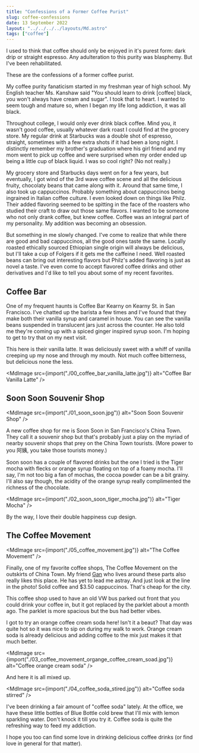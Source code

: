 ```yaml
---
title: "Confessions of a Former Coffee Purist"
slug: coffee-confessions
date: 13 September 2022
layout: "../../../../layouts/Md.astro"
tags: ["coffee"]
---
```



I used to think that coffee should only be enjoyed in it's purest form: dark drip or straight espresso.
Any adulteration to this purity was blasphemy.
But I've been rehabilitated.

These are the confessions of a former coffee purist.

My coffee purity fanaticism started in my freshman year of high school.
My English teacher Ms. Kanshaw said
"You should learn to drink [coffee] black, you won't always have cream and sugar".
I took that to heart.
I wanted to seem tough and mature so, when I began my life long addiction, it was all black.

Throughout college, I would only ever drink black coffee.
Mind you, it wasn't good coffee, usually whatever dark roast I could find at the
grocery store.
My regular drink at Starbucks was a double shot of espresso, straight, sometimes with a few extra shots if it had been a long night.
I distinctly remember my brother's graduation where his girl friend and my mom went to pick up
coffee and were surprised when my order ended up being a little cup of black liquid.
I was so cool right? (No not really.)

My grocery store and Starbucks days went on for a few years, but eventually,
I got wind of the 3rd wave coffee scene and all the delicious fruity, chocolaty beans that came along with it.
Around that same time, I also took up cappuccinos.
Probably something about cappuccinos being ingrained in Italian coffee culture.
I even looked down on things like Philz. Their added flavoring seemed to be
spitting in the face of the roasters who studied their craft to draw out those same flavors.
I wanted to be someone who not only drank coffee, but knew coffee.
Coffee was an integral part of my personality.
My addition was becoming an obsession.

But something in me slowly changed.
I've come to realize that while there are good and bad cappuccinos, all the good ones taste the same.
Locally roasted ethically sourced Ethiopian single origin will always be delicious,
but I'll take a cup of Folgers if it gets me the caffeine I need.
Well roasted beans can bring out interesting flavors but Philz's added flavoring is just
as novel a taste.
I've even come to accept flavored coffee drinks and other derivatives and
I'd like to tell you about some of my recent favorites.

## Coffee Bar

One of my frequent haunts is Coffee Bar Kearny on Kearny St. in San Francisco.
I've chatted up the barista a few times and I've found that
they make both their vanilla syrup and caramel in house.
You can see the vanilla beans suspended in translucent jars just across the counter.
He also told me they're coming up with a spiced ginger inspired syrup soon.
I'm hoping to get to try that on my next visit.

This here is their vanilla latte.
It was deliciously sweet with a whiff of vanilla creeping up my nose and through my mouth.
Not much coffee bitterness, but delicious none the less.

<MdImage
  src={import("./00_coffee_bar_vanilla_latte.jpg")}
  alt="Coffee Bar Vanilla Latte"
/>

## Soon Soon Souvenir Shop

<MdImage src={import("./01_soon_soon.jpg")} alt="Soon Soon Souvenir Shop" />

A new coffee shop for me is Soon Soon in San Francisco's China Town.
They call it a souvenir shop but that's probably just a play on the myriad of nearby souvenir shops
that prey on the China Town tourists. (More power to you 阿姨, you take those tourists money.)

Soon soon has a couple of flavored drinks but the one I tried is the Tiger mocha with
flecks or orange syrup floating on top of a foamy mocha.
I'll say, I'm not too big a fan of mochas, the cocoa powder can be a bit grainy.
I'll also say though, the acidity of the orange syrup really complimented the
richness of the chocolate.

<MdImage src={import("./02_soon_soon_tiger_mocha.jpg")} alt="Tiger Mocha" />

By the way, I love their double happiness cup design.

## The Coffee Movement

<MdImage src={import("./05_coffee_movement.jpg")} alt="The Coffee Movement" />

Finally, one of my favorite coffee shops, The Coffee Movement on the outskirts
of China Town.
My friend [Gan](https://wjgan.com/) who lives around these parts also really likes this place.
He has yet to lead me astray.
And just look at the line in the photo!
Solid coffee and $3.50 cappuccinos.
That's cheap for the city.

This coffee shop used to have an old VW bus parked out front that you could drink your coffee in,
but it got replaced by the parklet about a month ago.
The parklet is more spacious but the bus had better vibes.

I got to try an orange coffee cream soda here!
Isn't it a beaut?
That day was quite hot so it was nice to sip on during my walk to work.
Orange cream soda is already delicious and adding coffee to the mix just makes it that much better.

<MdImage
  src={import("./03_coffee_movement_organge_coffee_cream_soad.jpg")}
  alt="Coffee orange cream soda"
/>

And here it is all mixed up.

<MdImage
  src={import("./04_coffee_soda_stired.jpg")}
  alt="Coffee soda stirred"
/>

I've been drinking a fair amount of "coffee soda" lately.
At the office, we have these little bottles of Blue Bottle cold brew that I'll mix
with lemon sparkling water.
Don't knock it till you try it.
Coffee soda is quite the refreshing way to feed my addiction.

I hope you too can find some love in drinking delicious coffee drinks (or find love in general for that matter).
